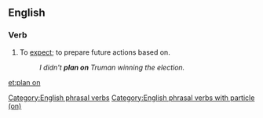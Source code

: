 ==English==

===Verb===
{{en-verb|head=[[plan]] [[on]]|plans on|planning on|planned on}}

# To [[expect]]; to prepare future actions based on.
#: ''I didn't '''plan on''' Truman winning the election.''

[[Category:English phrasal verbs]]
[[Category:English phrasal verbs with particle (on)]]

[[et:plan on]]